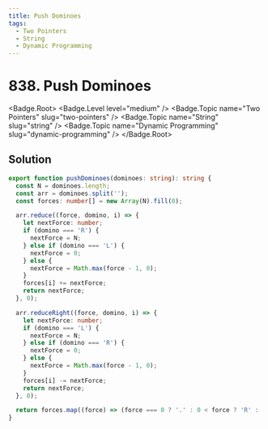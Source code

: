 ```yaml
---
title: Push Dominoes
tags:
  - Two Pointers
  - String
  - Dynamic Programming
---
```


# 838. Push Dominoes

<Badge.Root>
  <Badge.Level level="medium" />
  <Badge.Topic name="Two Pointers" slug="two-pointers" />
  <Badge.Topic name="String" slug="string" />
  <Badge.Topic name="Dynamic Programming" slug="dynamic-programming" />
</Badge.Root>

## Solution

```typescript filename="solution.ts" copy
export function pushDominoes(dominoes: string): string {
  const N = dominoes.length;
  const arr = dominoes.split('');
  const forces: number[] = new Array(N).fill(0);

  arr.reduce((force, domino, i) => {
    let nextForce: number;
    if (domino === 'R') {
      nextForce = N;
    } else if (domino === 'L') {
      nextForce = 0;
    } else {
      nextForce = Math.max(force - 1, 0);
    }
    forces[i] += nextForce;
    return nextForce;
  }, 0);

  arr.reduceRight((force, domino, i) => {
    let nextForce: number;
    if (domino === 'L') {
      nextForce = N;
    } else if (domino === 'R') {
      nextForce = 0;
    } else {
      nextForce = Math.max(force - 1, 0);
    }
    forces[i] -= nextForce;
    return nextForce;
  }, 0);

  return forces.map((force) => (force === 0 ? '.' : 0 < force ? 'R' : 'L')).join('');
}
```

<ProblemLink
  codingSite="leetcode"
  href="https://leetcode.com/problems/push-dominoes/"
  title="Push Dominoes"
/>
